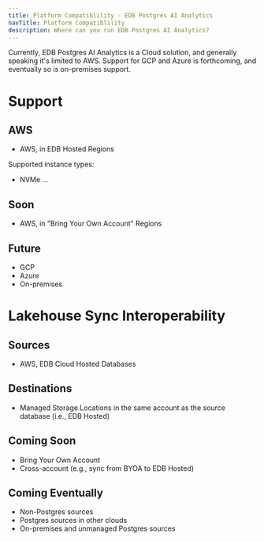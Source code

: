 ```yaml
---
title: Platform Compatiblility - EDB Postgres AI Analytics
navTitle: Platform Compatiblility
description: Where can you run EDB Postgres AI Analytics?
---
```


Currently, EDB Postgres AI Analytics is a Cloud solution, and generally speaking it's limited to AWS. Support for GCP and Azure is forthcoming, and eventually so is on-premises support.

# Support

## AWS

* AWS, in EDB Hosted Regions

Supported instance types:

* NVMe ...

## Soon

* AWS, in "Bring Your Own Account" Regions

## Future

* GCP
* Azure
* On-premises

# Lakehouse Sync Interoperability

## Sources

* AWS, EDB Cloud Hosted Databases

## Destinations

* Managed Storage Locations in the same account as the source database (i.e., EDB Hosted)

## Coming Soon

* Bring Your Own Account
* Cross-account (e.g., sync from BYOA to EDB Hosted)

## Coming Eventually

* Non-Postgres sources
* Postgres sources in other clouds
* On-premises and unmanaged Postgres sources
